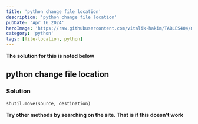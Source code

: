 ```yaml
---
title: 'python change file location'
description: 'python change file location'
pubDate: 'Apr 16 2024'
heroImage: 'https://raw.githubusercontent.com/vitalik-hakim/TABLES404/main/error_b/python.jpg'
category: 'python'
tags: [file-location, python]
---
```


**The solution for this is noted below**

## python change file location

### Solution

```python
shutil.move(source, destination)
```

**Try other methods by searching on the site. That is if this doesn't work**
